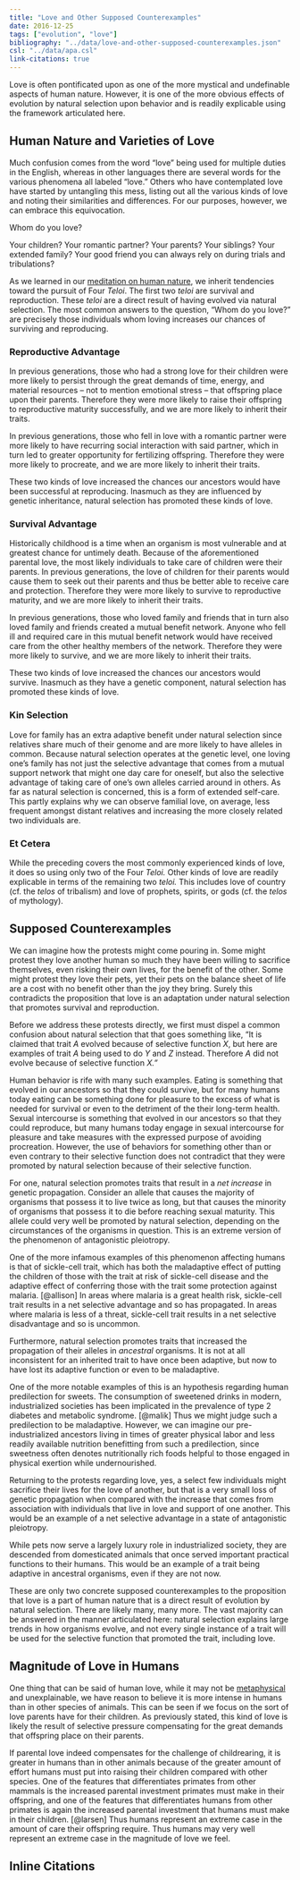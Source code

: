 ```yaml
---
title: "Love and Other Supposed Counterexamples"
date: 2016-12-25
tags: ["evolution", "love"]
bibliography: "../data/love-and-other-supposed-counterexamples.json"
csl: "../data/apa.csl"
link-citations: true
---
```


Love is often pontificated upon as one of the more mystical and undefinable aspects of human nature. However, it is one of the more obvious effects of evolution by natural selection upon behavior and is readily explicable using the framework articulated here.

<!--more-->


## Human Nature and Varieties of Love

Much confusion comes from the word "love" being used for multiple duties in the English, whereas in other languages there are several words for the various phenomena all labeled "love." Others who have contemplated love have started by untangling this mess, listing out all the various kinds of love and noting their similarities and differences. For our purposes, however, we can embrace this equivocation.

Whom do you love?

Your children? Your romantic partner? Your parents? Your siblings? Your extended family? Your good friend you can always rely on during trials and tribulations?

As we learned in our [meditation on human nature](four-teloi-of-human-nature.html), we inherit tendencies toward the pursuit of Four _Teloi_. The first two _teloi_ are survival and reproduction. These _teloi_ are a direct result of having evolved via natural selection. The most common answers to the question, "Whom do you love?" are precisely those individuals whom loving increases our chances of surviving and reproducing.


### Reproductive Advantage

In previous generations, those who had a strong love for their children were more likely to persist through the great demands of time, energy, and material resources &ndash; not to mention emotional stress &ndash; that offspring place upon their parents. Therefore they were more likely to raise their offspring to reproductive maturity successfully, and we are more likely to inherit their traits.

In previous generations, those who fell in love with a romantic partner were more likely to have recurring social interaction with said partner, which in turn led to greater opportunity for fertilizing offspring. Therefore they were more likely to procreate, and we are more likely to inherit their traits.

These two kinds of love increased the chances our ancestors would have been successful at reproducing. Inasmuch as they are influenced by genetic inheritance, natural selection has promoted these kinds of love.


### Survival Advantage

Historically childhood is a time when an organism is most vulnerable and at greatest chance for untimely death. Because of the aforementioned parental love, the most likely individuals to take care of children were their parents. In previous generations, the love of children for their parents would cause them to seek out their parents and thus be better able to receive care and protection. Therefore they were more likely to survive to reproductive maturity, and we are more likely to inherit their traits.

In previous generations, those who loved family and friends that in turn also loved family and friends created a mutual benefit network. Anyone who fell ill and required care in this mutual benefit network would have received care from the other healthy members of the network. Therefore they were more likely to survive, and we are more likely to inherit their traits.

These two kinds of love increased the chances our ancestors would survive. Inasmuch as they have a genetic component, natural selection has promoted these kinds of love.


### Kin Selection

Love for family has an extra adaptive benefit under natural selection since relatives share much of their genome and are more likely to have alleles in common. Because natural selection operates at the genetic level, one loving one's family has not just the selective advantage that comes from a mutual support network that might one day care for oneself, but also the selective advantage of taking care of one's own alleles carried around in others. As far as natural selection is concerned, this is a form of extended self-care. This partly explains why we can observe familial love, on average, less frequent amongst distant relatives and increasing the more closely related two individuals are.


### Et Cetera

While the preceding covers the most commonly experienced kinds of love, it does so using only two of the Four _Teloi._ Other kinds of love are readily explicable in terms of the remaining two _teloi._ This includes love of country (cf. the _telos_ of tribalism) and love of prophets, spirits, or gods (cf. the _telos_ of mythology).


## Supposed Counterexamples

We can imagine how the protests might come pouring in. Some might protest they love another human so much they have been willing to sacrifice themselves, even risking their own lives, for the benefit of the other. Some might protest they love their pets, yet their pets on the balance sheet of life are a cost with no benefit other than the joy they bring. Surely this contradicts the proposition that love is an adaptation under natural selection that promotes survival and reproduction.

Before we address these protests directly, we first must dispel a common confusion about natural selection that that goes something like, "It is claimed that trait _A_ evolved because of selective function _X_, but here are examples of trait _A_ being used to do _Y_ and _Z_ instead. Therefore _A_ did not evolve because of selective function _X."_

Human behavior is rife with many such examples. Eating is something that evolved in our ancestors so that they could survive, but for many humans today eating can be something done for pleasure to the excess of what is needed for survival or even to the detriment of the their long-term health. Sexual intercourse is something that evolved in our ancestors so that they could reproduce, but many humans today engage in sexual intercourse for pleasure and take measures with the expressed purpose of avoiding procreation. However, the use of behaviors for something other than or even contrary to their selective function does not contradict that they were promoted by natural selection because of their selective function.

For one, natural selection promotes traits that result in a _net increase_ in genetic propagation. Consider an allele that causes the majority of organisms that possess it to live twice as long, but that causes the minority of organisms that possess it to die before reaching sexual maturity. This allele could very well be promoted by natural selection, depending on the circumstances of the organisms in question. This is an extreme version of the phenomenon of antagonistic pleiotropy.

One of the more infamous examples of this phenomenon affecting humans is that of sickle-cell trait, which has both the maladaptive effect of putting the children of those with the trait at risk of sickle-cell disease and the adaptive effect of conferring those with the trait some protection against malaria. [@allison] In areas where malaria is a great health risk, sickle-cell trait results in a net selective advantage and so has propagated. In areas where malaria is less of a threat, sickle-cell trait results in a net selective disadvantage and so is uncommon.

Furthermore, natural selection promotes traits that increased the propagation of their alleles in _ancestral_ organisms. It is not at all inconsistent for an inherited trait to have once been adaptive, but now to have lost its adaptive function or even to be maladaptive.

One of the more notable examples of this is an hypothesis regarding human predilection for sweets. The consumption of sweetened drinks in modern, industrialized societies has been implicated in the prevalence of type 2 diabetes and metabolic syndrome. [@malik] Thus we might judge such a predilection to be maladaptive. However, we can imagine our pre-industrialized ancestors living in times of greater physical labor and less readily available nutrition benefitting from such a predilection, since sweetness often denotes nutritionally rich foods helpful to those engaged in physical exertion while undernourished.

Returning to the protests regarding love, yes, a select few individuals might sacrifice their lives for the love of another, but that is a very small loss of genetic propagation when compared with the increase that comes from association with individuals that live in love and support of one another. This would be an example of a net selective advantage in a state of antagonistic pleiotropy.

While pets now serve a largely luxury role in industrialized society, they are descended from domesticated animals that once served important practical functions to their humans. This would be an example of a trait being adaptive in ancestral organisms, even if they are not now.

These are only two concrete supposed counterexamples to the proposition that love is a part of human nature that is a direct result of evolution by natural selection. There are likely many, many more. The vast majority can be answered in the manner articulated here: natural selection explains large trends in how organisms evolve, and not every single instance of a trait will be used for the selective function that promoted the trait, including love. 


## Magnitude of Love in Humans

One thing that can be said of human love, while it may not be [metaphysical](metaphysics-spirituality-and-religion.html) and unexplainable, we have reason to believe it is more intense in humans than in other species of animals. This can be seen if we focus on the sort of love parents have for their children. As previously stated, this kind of love is likely the result of selective pressure compensating for the great demands that offspring place on their parents.

If parental love indeed compensates for the challenge of childrearing, it is greater in humans than in other animals because of the greater amount of effort humans must put into raising their children compared with other species. One of the features that differentiates primates from other mammals is the increased parental investment primates must make in their offspring, and one of the features that differentiates humans from other primates is again the increased parental investment that humans must make in their children. [@larsen] Thus humans represent an extreme case in the amount of care their offspring require. Thus humans may very well represent an extreme case in the magnitude of love we feel.


## Inline Citations

